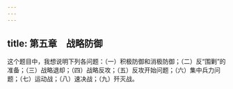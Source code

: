 ```yaml
---
---
---
```

title: 第五章　战略防御
---




这个题目中，我想说明下列各问题：（一）积极防御和消极防御；（二）反“围剿”的准备；（三）战略退却；（四）战略反攻；（五）反攻开始问题；（六）集中兵力问题；（七）运动战；（八）速决战；（九）歼灭战。